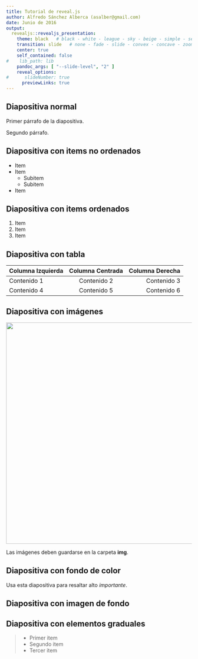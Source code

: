 ```yaml
---
title: Tutorial de reveal.js
author: Alfredo Sánchez Alberca (asalber@gmail.com)
date: Junio de 2016
output: 
  revealjs::revealjs_presentation:
    theme: black   # black - white - league - sky - beige - simple - serif - blood - night - moon - solarized
    transition: slide   # none - fade - slide - convex - concave - zoom - page
    center: true
    self_contained: false
#    lib_path: lib
    pandoc_args: [ "--slide-level", "2" ]
    reveal_options:
#      slideNumber: true
      previewLinks: true
---
```


## Diapositiva normal

Primer párrafo de la diapositiva.

Segundo párrafo.

## Diapositiva con items no ordenados

- Item
- Item
  - Subitem
  - Subitem
- Item


## Diapositiva con items ordenados

1. Item
2. Item
3. Item


Diapositiva con tabla
---------------------

| Columna Izquierda | Columna Centrada | Columna Derecha |
|:------------------|:----------------:|----------------:|
| Contenido 1       |   Contenido 2    |     Contenido 3 |
| Contenido 4       |   Contenido 5    |     Contenido 6 |


## Diapositiva con imágenes

<img src="img/logo_pacd_1200.png" style="width: 600px;"/>

Las imágenes deben guardarse en la carpeta **img**.


## Diapositiva con fondo de color {data-background=#ff0000}

Usa esta diapositiva para resaltar alto *importante*.

## Diapositiva con imagen de fondo {data-background="https://s3.amazonaws.com/hakim-static/reveal-js/reveal-parallax-1.jpg"}



## Diapositiva con elementos graduales

> - Primer item
> - Segundo item
> - Tercer item

